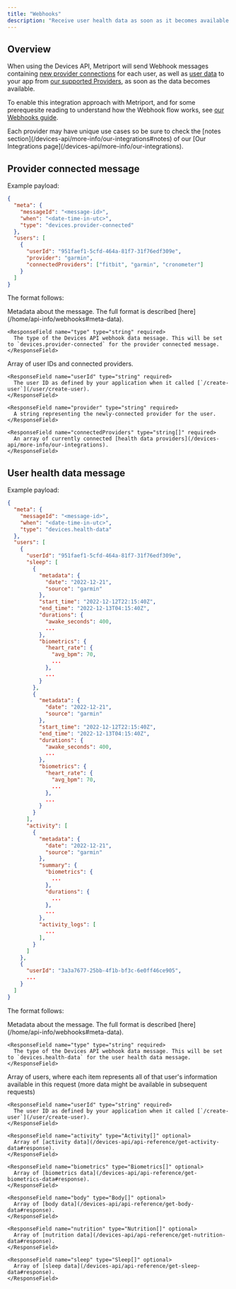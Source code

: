 ```yaml
---
title: "Webhooks"
description: "Receive user health data as soon as it becomes available."
---
```


## Overview

When using the Devices API, Metriport will send Webhook messages containing [new provider connections](#provider-connected-message) for each user, as well as [user data](#user-health-data-message) to your app from [our supported Providers](/devices-api/more-info/our-integrations), as soon as the data becomes available.

To enable this integration approach with Metriport, and for some prerequesite reading to understand
how the Webhook flow works, see [our Webhooks guide](/home/api-info/webhooks).

<Info>
  Each provider may have unique use cases so be sure to check the [notes
  section](/devices-api/more-info/our-integrations#notes) of our [Our Integrations
  page](/devices-api/more-info/our-integrations).
</Info>

## Provider connected message

Example payload:

```json
{
  "meta": {
    "messageId": "<message-id>",
    "when": "<date-time-in-utc>",
    "type": "devices.provider-connected"
  },
  "users": [
    {
      "userId": "951faef1-5cfd-464a-81f7-31f76edf309e",
      "provider": "garmin",
      "connectedProviders": ["fitbit", "garmin", "cronometer"]
    }
  ]
}
```

The format follows:

<ResponseField name="meta" required>
  Metadata about the message. The full format is described [here](/home/api-info/webhooks#meta-data).

  <Expandable title="meta type property details">

    <ResponseField name="type" type="string" required>
      The type of the Devices API webhook data message. This will be set to `devices.provider-connected` for the provider connected message.
    </ResponseField>

  </Expandable>

</ResponseField>

<ResponseField name="users" required>
  Array of user IDs and connected providers.
  
  <Expandable title="users properties">

    <ResponseField name="userId" type="string" required>
      The user ID as defined by your application when it called [`/create-user`](/user/create-user).
    </ResponseField>

    <ResponseField name="provider" type="string" required>
      A string representing the newly-connected provider for the user.
    </ResponseField>

    <ResponseField name="connectedProviders" type="string[]" required>
      An array of currently connected [health data providers](/devices-api/more-info/our-integrations).
    </ResponseField>

  </Expandable>
</ResponseField>

## User health data message

Example payload:

```json
{
  "meta": {
    "messageId": "<message-id>",
    "when": "<date-time-in-utc>",
    "type": "devices.health-data"
  },
  "users": [
    {
      "userId": "951faef1-5cfd-464a-81f7-31f76edf309e",
      "sleep": [
        {
          "metadata": {
            "date": "2022-12-21",
            "source": "garmin"
          },
          "start_time": "2022-12-12T22:15:40Z",
          "end_time": "2022-12-13T04:15:40Z",
          "durations": {
            "awake_seconds": 400,
            ...
          },
          "biometrics": {
            "heart_rate": {
              "avg_bpm": 70,
              ...
            },
            ...
          }
        },
        {
          "metadata": {
            "date": "2022-12-21",
            "source": "garmin"
          },
          "start_time": "2022-12-12T22:15:40Z",
          "end_time": "2022-12-13T04:15:40Z",
          "durations": {
            "awake_seconds": 400,
            ...
          },
          "biometrics": {
            "heart_rate": {
              "avg_bpm": 70,
              ...
            },
            ...
          }
        }
      ],
      "activity": [
        {
          "metadata": {
            "date": "2022-12-21",
            "source": "garmin"
          },
          "summary": {
            "biometrics": {
              ...
            },
            "durations": {
              ...
            },
            ...
          },
          "activity_logs": [
            ...
          ],
        }
      ]
    },
    {
      "userId": "3a3a7677-25bb-4f1b-bf3c-6e0ff46ce905",
      ...
    }
  ]
}
```

The format follows:

<ResponseField name="meta" required>
  Metadata about the message. The full format is described [here](/home/api-info/webhooks#meta-data).

  <Expandable title="meta type property details">

    <ResponseField name="type" type="string" required>
      The type of the Devices API webhook data message. This will be set to `devices.health-data` for the user health data message.
    </ResponseField>

  </Expandable>

</ResponseField>

<ResponseField name="users" required>
  Array of users, where each item represents all of that user's information available in this request (more data might be available in subsequent requests)
  
  <Expandable title="users properties">

    <ResponseField name="userId" type="string" required>
      The user ID as defined by your application when it called [`/create-user`](/user/create-user).
    </ResponseField>

    <ResponseField name="activity" type="Activity[]" optional>
      Array of [activity data](/devices-api/api-reference/get-activity-data#response).
    </ResponseField>

    <ResponseField name="biometrics" type="Biometrics[]" optional>
      Array of [biometrics data](/devices-api/api-reference/get-biometrics-data#response).
    </ResponseField>

    <ResponseField name="body" type="Body[]" optional>
      Array of [body data](/devices-api/api-reference/get-body-data#response).
    </ResponseField>

    <ResponseField name="nutrition" type="Nutrition[]" optional>
      Array of [nutrition data](/devices-api/api-reference/get-nutrition-data#response).
    </ResponseField>

    <ResponseField name="sleep" type="Sleep[]" optional>
      Array of [sleep data](/devices-api/api-reference/get-sleep-data#response).
    </ResponseField>

  </Expandable>
</ResponseField>
